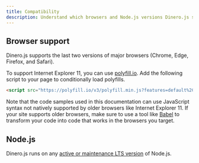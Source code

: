 ```yaml
---
title: Compatibility
description: Understand which browsers and Node.js versions Dinero.js supports and how to manage polyfills.
---
```


## Browser support

Dinero.js supports the last two versions of major browsers (Chrome, Edge, Firefox, and Safari).

To support Internet Explorer 11, you can use [polyfill.io](https://polyfill.io/). Add the following script to your page to conditionally load polyfills.

```html
<script src="https://polyfill.io/v3/polyfill.min.js?features=default%2CMath.trunc%2CMath.sign%2CNumber.isInteger%2CString.prototype.padEnd"></script>
```

Note that the code samples used in this documentation can use JavaScript syntax not natively supported by older browsers like Internet Explorer 11. If your site supports older browsers, make sure to use a tool like [Babel](https://babeljs.io/) to transform your code into code that works in the browsers you target.

## Node.js

Dinero.js runs on any [active or maintenance LTS version](https://nodejs.org/about/releases/) of Node.js.

